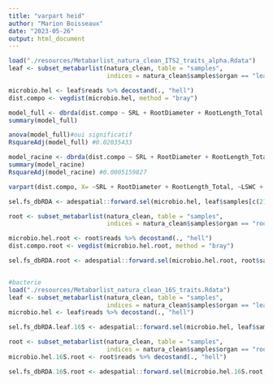```yaml
---
title: "varpart heid"
author: "Marion Boisseaux"
date: "2023-05-26"
output: html_document
---
```

```r
load("./resources/Metabarlist_natura_clean_ITS2_traits_alpha.Rdata")
leaf <- subset_metabarlist(natura_clean, table = "samples",
                           indices = natura_clean$samples$organ == "leaf")

microbio.hel <- leaf$reads %>% decostand(., "hell")
dist.compo <- vegdist(microbio.hel, method = "bray")

model_full <- dbrda(dist.compo ~ SRL + RootDiameter + RootLength_Total + LSWC + SLA+ LA_rwc + LT + gmin + MEM1 + MEM2+ MEM3+MEM4+ StomatalDensity+ Condition(name + Height), data = leaf$samples, distance = "bray" )
summary(model_full)

anova(model_full)#oui significatif
RsquareAdj(model_full) #0.02035433

model_racine <- dbrda(dist.compo ~ SRL + RootDiameter + RootLength_Total + Condition(name + Height), data = leaf$samples, distance = "bray" )
summary(model_racine)
RsquareAdj(model_racine) #0.0005159827

varpart(dist.compo, X= ~SRL + RootDiameter + RootLength_Total, ~LSWC + SLA+ LA_rwc + LT + gmin + StomatalDensity, ~ MEM1 + MEM2+ MEM3+MEM4, ~name, data= leaf$samples)

sel.fs_dbRDA <- adespatial::forward.sel(microbio.hel, leaf$samples[c(21,23, 30, 32,33,34,35,36,37,38:42)], alpha = 0.05,  nperm = 499)

root <- subset_metabarlist(natura_clean, table = "samples",
                           indices = natura_clean$samples$organ == "root")

microbio.hel.root <- root$reads %>% decostand(., "hell")
dist.compo.root <- vegdist(microbio.hel.root, method = "bray")

sel.fs_dbRDA.root <- adespatial::forward.sel(microbio.hel.root, root$samples[c(21,23, 30, 32,33,34,35,36,37,38:42)], alpha = 0.05,  nperm = 499)


#bacterie
load("./resources/Metabarlist_natura_clean_16S_traits.Rdata")
leaf <- subset_metabarlist(natura_clean, table = "samples",
                           indices = natura_clean$samples$organ == "leaf")
microbio.hel <- leaf$reads %>% decostand(., "hell")

sel.fs_dbRDA.leaf.16S <- adespatial::forward.sel(microbio.hel, leaf$samples[c(21,23, 30, 32,33,34,35,36,37,38:42)], alpha = 0.05,  nperm = 499)

root <- subset_metabarlist(natura_clean, table = "samples",
                           indices = natura_clean$samples$organ == "root")
microbio.hel.16S.root <- root$reads %>% decostand(., "hell")

sel.fs_dbRDA.16S.root <- adespatial::forward.sel(microbio.hel.16S.root, root$samples[c(21,23, 30, 32,33,34,35,36,37,38:42)], alpha = 0.05,  nperm = 499)
```

